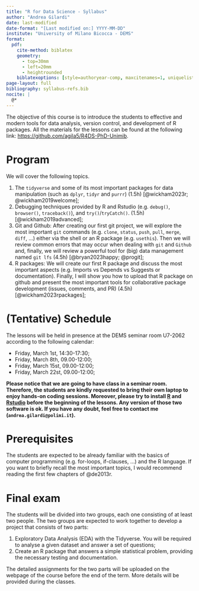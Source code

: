 ```yaml
---
title: "R for Data Science - Syllabus"
author: "Andrea Gilardi"
date: last-modified
date-format: "[Last modified on:] YYYY-MM-DD"
institute: "University of Milano Bicocca - DEMS"
format:
  pdf: 
    cite-method: biblatex
    geometry:
      - top=30mm
      - left=20mm
      - heightrounded
    biblatexoptions: [style=authoryear-comp, maxcitenames=1, uniquelist=false, sorting=ynt, maxbibnames=99]
page-layout: full
bibliography: syllabus-refs.bib
nocite: |
  @*
---
```


The objective of this course is to introduce the students to effective and modern tools for data analysis, version control, and development of R packages. All the materials for the lessons can be found at the following link: <https://github.com/agila5/R4DS-PhD-Unimib>.  

# Program

 We will cover the following topics. 

1. The `tidyverse` and some of its most important packages for data manipulation (such as `dplyr`, `tidyr` and `purrr`) (1.5h) [@wickham2023r; @wickham2019welcome]; 
1. Debugging techniques provided by R and Rstudio (e.g. `debug()`, `browser()`, `traceback()`), and `try()`/`tryCatch()`. (1.5h) [@wickham2019advanced];
1. Git and Github: After creating our first git project, we will explore the most important `git` commands (e.g. `clone`, `status`, `push`, `pull`, `merge`, `diff`, ...) either via the shell or an R package (e.g. `usethis`). Then we will review common errors that may occur when dealing with `git` and `Github` and, finally, we will review a powerful tool for (big) data management named `git lfs` (4.5h) [@bryan2023happy; @progit];
1. R packages: We will create our first R package and discuss the most important aspects (e.g. Imports vs Depends vs Suggests or documentation). Finally, I will show you how to upload that R package on github and present the most important tools for collaborative package development (issues, comments, and PR) (4.5h) [@wickham2023rpackages];

# (Tentative) Schedule

The lessons will be held in presence at the DEMS seminar room U7-2062 according to the following calendar: 

- Friday, March 1st, 14:30-17:30;
- Friday, March 8th, 09.00-12:00;
- Friday, March 15st, 09.00-12:00;
- Friday, March 22st, 09.00-12:00;

**Please notice that we are going to have class in a seminar room. Therefore, the students are kindly requested to bring their own laptop to enjoy hands-on coding sessions. Moreover, please try to install [R](https://cran.rstudio.com/) and [Rstudio](https://posit.co/download/rstudio-desktop/) before the beginning of the lessons. Any version of those two software is ok. If you have any doubt, feel free to contact me (`andrea.gilardi@polimi.it`).**

# Prerequisites

The students are expected to be already familiar with the basics of computer programming (e.g. for-loops, if-clauses, ...) and the R language. If you want to briefly recall the most important topics, I would recommend reading the first few chapters of @de2013r. 

# Final exam

The students will be divided into two groups, each one consisting of at least two people. The two groups are expected to work together to develop a project that consists of two parts: 

1. Exploratory Data Analysis (EDA) with the Tidyverse. You will be required to analyse a given dataset and answer a set of questions;
1. Create an R package that answers a simple statistical problem, providing the necessary testing and documentation. 

The detailed assignments for the two parts will be uploaded on the webpage of the course before the end of the term. More details will be provided during the classes. 

\newrefcontext[sorting=nty]
